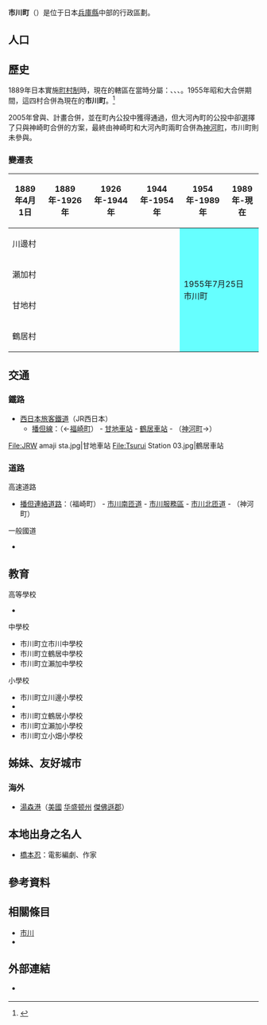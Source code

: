 {{日本町村
| 自治體名=市川
| 町村=町
| 圖像=[[File:JRW_amaji_sta.jpg|240px]]
| 圖像說明=[[甘地站|甘地站]]
| 町村章=[[File:Emblem_of_Ichikawa,_Hyogo.svg|100px]]
| 日文原名=市川町
| 平假名=いちかわちょう
| 羅馬字拼音=Ichikawa-chō
| 都道府縣=兵庫縣
| 支廳=
| 郡=神崎郡
| 編號=28442-4
| 面積=82.67
| 邊界未定=
| 人口=12,675<ref>{{Cite web| url=http://www.town.ichikawa.hyogo.jp/forms/top/top.aspx| title=人口、世代數| publisher=市川町公所| language=ja| accessdate=2017-01-24| archive-date=2018-03-07| archive-url=https://web.archive.org/web/20180307002827/https://www.town.ichikawa.hyogo.jp/forms/top/top.aspx| dead-url=no}}</ref>
| 統計時間=2016年12月31日
| 自治體=[[加西市|加西市]]、[[福崎町|福崎町]]、[[多可町|多可町]]、[[姬路市|姬路市]]、[[神河町|神河町]]
| 樹=[[青剛櫟|青剛櫟]]
| 花=[[向日葵|向日葵]]
| 鳥=
| 其他象徵物=
| 其他象徵=
| 首長=岩見武三
| 卸任日期=2019年8月9日
| 郵遞區號=679-2392
| 所在地=神崎郡市川町西川辺165-3
| 電話號碼=790-26-1010
| 外部連結=http://www.town.ichikawa.hyogo.jp/
| 經度=
| 緯度=
| 地圖=[[File:Ichikawa_in_Hyogo_Prefecture_Ja.svg|250px]]
| 註記=
}}
'''市川町'''（{{jpn|j=市川町|hg=いちかわちょう|rm=Ichikawa chō|f=y}}）是位于日本[[兵庫縣|兵庫縣]]中部的行政區劃。

== 人口 ==

{{日本人口統計|location=Ichikawa, Hyogo}}

== 歷史 ==
1889年日本實施[[町村制|町村制]]時，現在的轄區在當時分屬：{{tsl|ja|川辺村 (兵庫県)|川邊村 (兵庫縣)|川邊村}}、{{tsl|ja|瀬加村|瀨加村}}、{{tsl|ja|甘地村}}、{{tsl|ja|鶴居村 (兵庫県)|鶴居村 (兵庫縣)|鶴居村}}。1955年昭和大合併期間，這四村合併為現在的'''市川町'''。<ref>{{Cite web| url=http://www.town.ichikawa.hyogo.jp/forms/info/info.aspx?info_id=23123| title=沿革| publisher=市川町公所| date=2014-06-10| language=ja| accessdate=2017-01-24| archive-date=2017-02-02| archive-url=https://web.archive.org/web/20170202034159/http://www.town.ichikawa.hyogo.jp/forms/info/info.aspx?info_id=23123| dead-url=no}}</ref>

2005年曾與{{tsl|ja|神崎町 (兵庫県)|神崎町 (兵庫縣)|神崎町}}、{{tsl|ja|大河內町}}計畫合併，並在町內公投中獲得通過，但大河內町的公投中卻選擇了只與神崎町合併的方案，最終由神崎町和大河內町兩町合併為[[神河町|神河町]]，市川町則未參與。

=== 變遷表 ===
{| class="wikitable" style="font-size:x-small"
! 1889年4月1日
! 1889年-1926年
! 1926年-1944年
! 1944年-1954年
! colspan=2 | 1954年-1989年
! 1989年-現在
! 現在
|-
| colspan=4 | 川邊村
| rowspan=4 colspan=4 style="background-color:#6ff;" | 1955年7月25日<br />市川町
|-
| colspan=4 | 瀨加村
|-
| colspan=4 | 甘地村
|-
| colspan=4 | 鶴居村
|}

== 交通 ==
=== 鐵路 ===
* [[西日本旅客鐵道|西日本旅客鐵道]]（JR西日本）
** [[播但線|播但線]]：（←[[福崎町|福崎町]]） - [[甘地車站|甘地車站]] - [[鶴居車站|鶴居車站]] - （[[神河町|神河町]]→）

<gallery widths=200px heights=200px>
File:JRW amaji sta.jpg|甘地車站
File:Tsurui Station 03.jpg|鶴居車站
</gallery>

=== 道路 ===
; 高速道路
* [[播但連絡道路|播但連絡道路]]：（福崎町） - [[市川南匝道|市川南匝道]] - [[市川SA|市川服務區]] - [[市川北匝道|市川北匝道]] - （神河町）

; 一般國道
* {{tsl|ja|国道312号|國道312號}}

==教育==
; 高等學校 
* {{tsl|ja|市川高等学校_(兵庫県)|市川高等學校_(兵庫縣)|市川高等學校}}

; 中學校
* 市川町立市川中學校
* 市川町立鶴居中學校
* 市川町立瀨加中學校

; 小學校
* 市川町立川邊小學校
* {{tsl|ja|市川町立甘地小学校|市川町立甘地小學校}}
* 市川町立鶴居小學校
* 市川町立瀨加小學校
* 市川町立小畑小學校

== 姊妹、友好城市 ==
=== 海外 ===
* {{Flagicon|USA}} [[湯森港_(華盛頓州)|湯森港]]（[[美國|美國]] [[华盛顿州|华盛顿州]] [[傑佛遜郡_(華盛頓州)|傑佛遜郡]]）

== 本地出身之名人 ==
* [[橋本忍|橋本忍]]：電影編劇、作家

== 參考資料 ==
{{Reflist}}

== 相關條目 ==
{{Commonscat|Ichikawa, Hyogo}}
* [[市川|市川]]
* {{Tsl|ja|市川 (兵庫県)|市川 (兵庫縣)}}

== 外部連結 ==
* {{Ja}} {{Facebook|ichikawacho|市川町}}

{{兵庫縣}}
{{Authority control}}